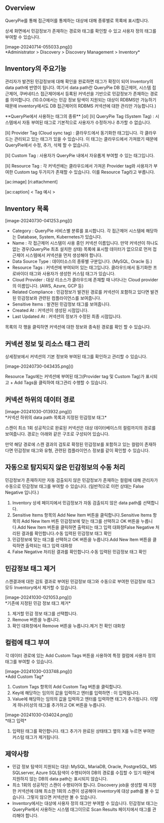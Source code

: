 
## Overview
QueryPie를 통해 접근제어를 통제하는 대상에 대해 종류별로 목록에 표시합니다.

상세 화면에서 민감정보가 존재하는 경로와 태그를 확인할 수 있고 사용자 정의 태그를 부여할 수 있습니다.

<p align="center">
<div>[image-20240714-055033.png]()</div>
*Administrator &gt; Discovery &gt; Discovery Management &gt; Inventory*
</p>

## Inventory의 주요기능
관리자가 발견된 민감정보에 대해 확인을 완료하면 태그가 확정이 되어 Inventory의 data path에  반영이 됩니다. 여기서 data path란 QueryPie DB 접근제어, 시스템 접근제어, 쿠버네티스 접근제어에서 등록된 커넥션을 기반으로 민감정보가 존재하는 경로를 의미합니다. (10.0.0에서는 민감 정보 탐색이 지원되는 대상이 RDBMS만 가능하기 때문에 inventory에서도 DB 접근제어의 RDBMS 커넥션에 대한 관리만 가능합니다.)

<Callout type="info">
**QueryPie에서 사용하는 태그의 종류** 
[ol]
[li]
QueryPie Tag (System Tag) : 시스템에서 자동 부여된 태그로 기본적으로 사용자가 수정하거나 추가할 수 없습니다. 

[li]
Provider Tag (Cloud sync tag) : 클라우드에서 동기화한 태그입니다. 각 클라우드는 관리되고 있는 태그가 있을 수 있습니다. 이 태그는 클라우드에서 가져왔기 때문에 QueryPie에서 수정, 추가, 삭제 할 수 없습니다. 

[li]
Custom Tag : 사용자가 QueryPie 내에서 자유롭게 부여할 수 있는 태그입니다. 

[li]
Resource Tag : 각 커넥션에는 클라우드에서 가져온 Provider tag와 사용자가 부여한 Custom tag 두가지가 존재할 수 있습니다. 이를 Resource Tag라고 부릅니다. 


[ac:image]
[ri:attachment]

[ac:caption]
&lt; Tag 예시 &gt; 


</Callout>

## Inventory 목록
<p align="center">
<div>[image-20240730-041253.png]()</div>
</p>

* Category : QueryPie 서비스별 분류를 표시합니다. 각 접근제어 시스템에 해당하는 Database, System, Kubernetes가 있습니다.
* Name : 각 접근제어 시스템이 사용 중인 커넥션 이름입니다. 만약 커넥션이 하나도 없는 경우(QueryPie 최초 설치한 상태) 목록에 표시할 데이터가 없으므로 먼저 접근제어 시스템에서 커넥션을 먼저 생성해야 합니다.
* Data Source Type : 데이터소스의 종류별 구분입니다. (MySQL, Oracle 등.)
* Resource Tags : 커넥션에 부여되어 있는 태그입니다. 클라우드에서 동기화한 프로바이더 태그와 사용자가 생성한 커스텀 태그가 있습니다.
* Cloud Provider : 대상 리소스가 클라우드에 존재할 때 나타나는 Cloud provider의 이름입니다. (AWS, Azure, GCP 등)
* Related Compliance : 민감정보가 발견된 경로를 커넥션이 포함하고 있다면 발견된 민감정보와 관련된 컴플라이언스를 보여줍니다.
* Sensitive Items : 발견된 민감정보 태그를 보여줍니다.
* Created At : 커넥션이 생성된 시점입니다.
* Last Updated At : 커넥션의 정보가 수정된 최종 시점입니다.

목록의 각 행을 클릭하면 커넥션에 대한 정보와 종속된 경로를 확인 할 수 있습니다.

## 커넥션 정보 및 리소스 태그 관리
상세정보에서 커넥션의 기본 정보와 부여된 태그를 확인하고 관리할 수 있습니다.

<p align="center">
<div>[image-20240730-043435.png]()</div>
</p>

Resource Tags에는 커넥션에 부여된 태그(Provider tag 및 Custom Tag)가 표시되고 + Add Tags을 클릭하여 태그관리 수행할 수 있습니다.

## 커넥션 하위의 데이터 경로
<p align="center">
<div>[image-20241030-013932.png]()</div>
*커넥션 하위의 data path 목록과 지정된 민감정보 태그*
</p>

스캔이 최소 1회 성공적으로 완료된 커넥션은 대상 데이터베이스의 컬럼까지의 경로를 보여줍니다. 경로는 아래와 같은 구조로 구성되어 있습니다.

만약 해당 경로에 스캔 결과의 검토로 확정된 민감정보를 포함하고 있는 컬럼이 존재하다면 민감정보 태그와 유형, 관련된 컴플라이언스 정보를 같이 확인할 수 있습니다.

## 자동으로 탐지되지 않은 민감정보의 수동 처리
민감정보가 존재하지만 자동 검출되지 않은 민감정보가 존재하는 컬럼에 대해 관리자가 수동으로 민감정보 태그를 부여할 수  있습니다. (일반적으로 이런 상태는 False Negative 입니다.)

1. Inventory 상세 페이지에서 민감정보가 자동 검출되지 않은 data path를 선택합니다.
2. Sensitive Items 항목의 Add New Item 버튼을 클릭합니다.Sensitive Items 항목의 Add New Item 버튼  민감정보에 맞는 태그를 선택하고 OK 버튼을 누릅니다.Add New Item 버튼을 클릭하면 출력되는 태그 입력 대화창False Negative 처리된 결과를 확인합니다.수동 입력된 민감정보 태그 확인
  1. 민감정보에 맞는 태그를 선택하고 OK 버튼을 누릅니다.Add New Item 버튼을 클릭하면 출력되는 태그 입력 대화창
  2. False Negative 처리된 결과를 확인합니다.수동 입력된 민감정보 태그 확인

## 민감정보 태그 제거
스캔결과에 대한 검토 결과로 부여된 민감정보 태그와 수동으로 부여한 민감정보 태그 모두 Inventory에서 제거할 수 있습니다.

<p align="center">
<div>[image-20241030-021053.png]()</div>
*기존에 지정된 민감 정보 태그 제거*
</p>

1. 제거할 민감 정보 태그를 선택합니다.
2. Remove 버튼을 누릅니다.
3. 확인 대화창에서 Remove 버튼을 누릅니다.제거 전 확인 대화창

## 컬럼에 태그 부여
각 데이터 경로에 있는 Add Custom Tags 버튼을 사용하여 특정 컬럼에 사용자 정의 태그를 부여할 수 있습니다.

<p align="center">
<div>[image-20241030-033748.png]()</div>
*Add Custom Tag*
</p>

1. Custom Tags 항목의 Add Custom Tag 버튼을 클릭합니다.
2. Key에 해당하는 임의의 값을 입력하고 엔터를 입력하면 : 이 입력됩니다.
3. Value에 해당하는 임의의 값을 입력하고 엔터를 입력하면 태그가 추가됩니다. 이렇게 하나이상의 태그를 추가하고 OK 버튼을 누릅니다.

<p align="center">
<div>[image-20241030-034024.png]()</div>
*태그 입력*
</p>

1. 입력된 태그를 확인합니다. 태그 추가가 완료된 상태태그 옆의 X를 누르면 부여한 커스텀 태그가 제거됩니다.

## 제약사항
* 민감 정보 탐색이 지원되는 대상: MySQL, MariaDB, Oracle, PostgreSQL, MS SQLserver, Azure SQL탐색이 수행되어야 DB의 경로를 수집할 수 있기 때문에 지원하지 않는 DB의 data path는 표시되지 않습니다.
* 최소 1회의 성공적인 스캔이 수행되어야 합니다. Discovery job을 생성할 때 지정한 커넥션에 대해 최소한 1회의 스캔이 성공해야 inventory에 대상 path를 볼 수 있습니다. 그렇지 않으면 커넥션만 볼 수 있습니다.
* Inventory에서는 대상에 사용자 정의 태그만 부여할 수 있습니다. 민감정보 태그는 QueryPie에서 사용하는 시스템 태그이므로 Scan Results 페이지에서 태그를 관리해야 합니다.
